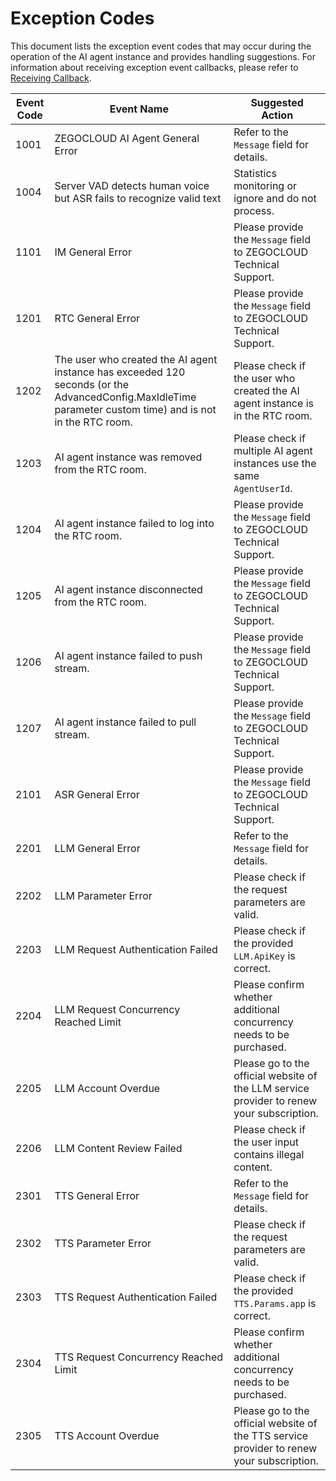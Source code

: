# Exception Codes

This document lists the exception event codes that may occur during the operation of the AI agent instance and provides handling suggestions. For information about receiving exception event callbacks, please refer to [Receiving Callback](./receiving-callback.mdx).

| Event Code | Event Name | Suggested Action |
| --- | --- | --- |
| 1001 | ZEGOCLOUD AI Agent General Error | Refer to the `Message` field for details. |
| 1004 | Server VAD detects human voice but ASR fails to recognize valid text | Statistics monitoring or ignore and do not process. |
| 1101 | IM General Error | Please provide the `Message` field to ZEGOCLOUD Technical Support. |
| 1201 | RTC General Error | Please provide the `Message` field to ZEGOCLOUD Technical Support. |
| 1202 | The user who created the AI agent instance has exceeded 120 seconds (or the AdvancedConfig.MaxIdleTime parameter custom time) and is not in the RTC room. | Please check if the user who created the AI agent instance is in the RTC room. |
| 1203 | AI agent instance was removed from the RTC room. | Please check if multiple AI agent instances use the same `AgentUserId`. |
| 1204 | AI agent instance failed to log into the RTC room. | Please provide the `Message` field to ZEGOCLOUD Technical Support. |
| 1205 | AI agent instance disconnected from the RTC room. | Please provide the `Message` field to ZEGOCLOUD Technical Support. |
| 1206 | AI agent instance failed to push stream. | Please provide the `Message` field to ZEGOCLOUD Technical Support. |
| 1207 | AI agent instance failed to pull stream. | Please provide the `Message` field to ZEGOCLOUD Technical Support. |
| 2101 | ASR General Error | Please provide the `Message` field to ZEGOCLOUD Technical Support. |
| 2201 | LLM General Error | Refer to the `Message` field for details. |
| 2202 | LLM Parameter Error | Please check if the request parameters are valid. |
| 2203 | LLM Request Authentication Failed | Please check if the provided `LLM.ApiKey` is correct. |
| 2204 | LLM Request Concurrency Reached Limit | Please confirm whether additional concurrency needs to be purchased. |
| 2205 | LLM Account Overdue | Please go to the official website of the LLM service provider to renew your subscription. |
| 2206 | LLM Content Review Failed | Please check if the user input contains illegal content. |
| 2301 | TTS General Error | Refer to the `Message` field for details. |
| 2302 | TTS Parameter Error | Please check if the request parameters are valid. |
| 2303 | TTS Request Authentication Failed | Please check if the provided `TTS.Params.app` is correct. |
| 2304 | TTS Request Concurrency Reached Limit | Please confirm whether additional concurrency needs to be purchased. |
| 2305 | TTS Account Overdue | Please go to the official website of the TTS service provider to renew your subscription. |